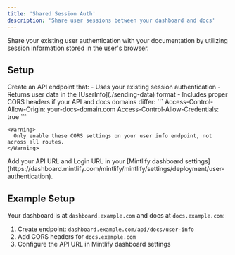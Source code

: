 ```yaml
---
title: 'Shared Session Auth'
description: 'Share user sessions between your dashboard and docs'
---
```


Share your existing user authentication with your documentation by utilizing session information stored in the user's browser.

## Setup

<Steps>
  <Step title="Create an Info API">
    Create an API endpoint that:
    - Uses your existing session authentication
    - Returns user data in the [UserInfo](./sending-data) format
    - Includes proper CORS headers if your API and docs domains differ:
      ```
      Access-Control-Allow-Origin: your-docs-domain.com
      Access-Control-Allow-Credentials: true
      ```
      
    <Warning>
      Only enable these CORS settings on your user info endpoint, not across all routes.
    </Warning>
  </Step>
  <Step title="Configure Settings">
    Add your API URL and Login URL in your [Mintlify dashboard settings](https://dashboard.mintlify.com/mintlify/mintlify/settings/deployment/user-authentication).
  </Step>
</Steps>

## Example Setup

Your dashboard is at `dashboard.example.com` and docs at `docs.example.com`:

1. Create endpoint: `dashboard.example.com/api/docs/user-info`
2. Add CORS headers for `docs.example.com`
3. Configure the API URL in Mintlify dashboard settings</fileContent>
</invoke>